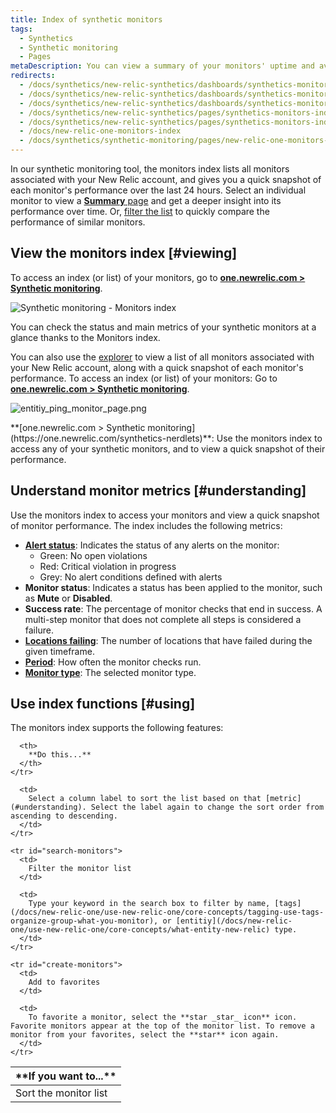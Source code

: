 ```yaml
---
title: Index of synthetic monitors
tags:
  - Synthetics
  - Synthetic monitoring
  - Pages
metaDescription: You can view a summary of your monitors' uptime and average performance and to access monitor details in New Relic's synthetic monitoring.
redirects:
  - /docs/synthetics/new-relic-synthetics/dashboards/synthetics-monitors-dashboard
  - /docs/synthetics/new-relic-synthetics/dashboards/synthetics-monitors-dashboard-access-your-monitors
  - /docs/synthetics/new-relic-synthetics/dashboards/synthetics-monitors-index-access-your-monitors
  - /docs/synthetics/new-relic-synthetics/pages/synthetics-monitors-index-access-your-monitors
  - /docs/synthetics/new-relic-synthetics/pages/synthetics-monitors-index
  - /docs/new-relic-one-monitors-index
  - /docs/synthetics/synthetic-monitoring/pages/new-relic-one-monitors-index
---
```



In our synthetic monitoring tool, the monitors index lists all monitors associated with your New Relic account, and gives you a quick snapshot of each monitor's performance over the last 24 hours. Select an individual monitor to view a [**Summary** page](/docs/synthetics/new-relic-synthetics/dashboards/synthetics-overview-dashboard-view-monitors-performance) and get a deeper insight into its performance over time. Or, [filter the list](#search-monitors) to quickly compare the performance of similar monitors.

## View the monitors index [#viewing]

To access an index (or list) of your monitors, go to **[one.newrelic.com > Synthetic monitoring](https://one.newrelic.com/synthetics-nerdlets)**.

<img
  title="Synthetic monitoring - Monitors index"
  alt="Synthetic monitoring - Monitors index"
  src={syntheticIndexPage}
/>

<figcaption>
  You can check the status and main metrics of your synthetic monitors at a glance thanks to the Monitors index.
</figcaption>

You can also use the [explorer](/docs/new-relic-one/use-new-relic-one/ui-data/new-relic-one-entity-explorer-view-performance-across-apps-services-hosts) to view a list of all monitors associated with your New Relic account, along with a quick snapshot of each monitor's performance. To access an index (or list) of your monitors: Go to **[one.newrelic.com > Synthetic monitoring](https://one.newrelic.com/synthetics-nerdlets)**.

<img
  title="Entitiy monitor list"
  alt="entitiy_ping_monitor_page.png"
  src={syntheticIndexPage}
/>

<figcaption>
**[one.newrelic.com > Synthetic monitoring](https://one.newrelic.com/synthetics-nerdlets)**: Use the monitors index to access any of your synthetic monitors, and to view a quick snapshot of their performance.
</figcaption>

## Understand monitor metrics [#understanding]

Use the monitors index to access your monitors and view a quick snapshot of monitor performance. The index includes the following metrics:

* [**Alert status**](/docs/alerts/new-relic-alerts/configuring-alert-policies/identify-entities-without-alert-policies): Indicates the status of any alerts on the monitor:
  * Green: No open violations
  * Red: Critical violation in progress
  * Grey: No alert conditions defined with alerts
* **Monitor status**: Indicates a status has been applied to the monitor, such as **Mute** or **Disabled**.
* **Success rate**: The percentage of monitor checks that end in success. A multi-step monitor that does not complete all steps is considered a failure.
* **[Locations failing](/docs/synthetics/new-relic-synthetics/using-monitors/adding-editing-monitors#setting-location)**: The number of locations that have failed during the given timeframe.
* **[Period](/docs/synthetics/new-relic-synthetics/using-monitors/adding-editing-monitors#setting-frequency)**: How often the monitor checks run.
* **[Monitor type](/docs/synthetics/new-relic-synthetics/using-monitors/add-edit-monitors#setting-type)**: The selected monitor type.

## Use index functions [#using]

The monitors index supports the following features:

<table>
  <thead>
    <tr>
      <th width={200}>
        **If you want to...**
      </th>

      <th>
        **Do this...**
      </th>
    </tr>
  </thead>

  <tbody>
    <tr id="sort-monitors">
      <td>
        Sort the monitor list
      </td>

      <td>
        Select a column label to sort the list based on that [metric](#understanding). Select the label again to change the sort order from ascending to descending.
      </td>
    </tr>

    <tr id="search-monitors">
      <td>
        Filter the monitor list
      </td>

      <td>
        Type your keyword in the search box to filter by name, [tags](/docs/new-relic-one/use-new-relic-one/core-concepts/tagging-use-tags-organize-group-what-you-monitor), or [entitiy](/docs/new-relic-one/use-new-relic-one/core-concepts/what-entity-new-relic) type.
      </td>
    </tr>

    <tr id="create-monitors">
      <td>
        Add to favorites
      </td>

      <td>
        To favorite a monitor, select the **star _star_ icon** icon. Favorite monitors appear at the top of the monitor list. To remove a monitor from your favorites, select the **star** icon again.
      </td>
    </tr>
  </tbody>
</table>
